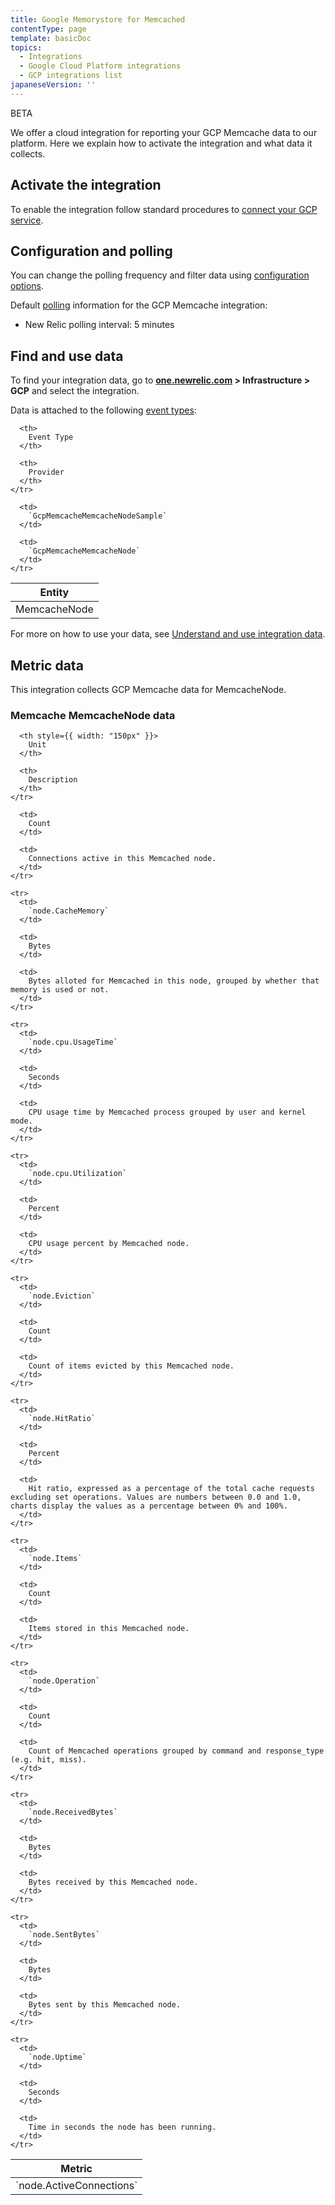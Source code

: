 ```yaml
---
title: Google Memorystore for Memcached
contentType: page
template: basicDoc
topics:
  - Integrations
  - Google Cloud Platform integrations
  - GCP integrations list
japaneseVersion: ''
---
```


BETA

We offer a cloud integration for reporting your GCP Memcache data to our platform. Here we explain how to activate the integration and what data it collects.

## Activate the integration

To enable the integration follow standard procedures to [connect your GCP service](/docs/connect-google-cloud-platform-services-infrastructure).

## Configuration and polling

You can change the polling frequency and filter data using [configuration options](/docs/integrations/new-relic-integrations/getting-started/configure-polling-frequency-data-collection-cloud-integrations).

Default [polling](/docs/integrations/google-cloud-platform-integrations/getting-started/polling-intervals-gcp-integrations) information for the GCP Memcache integration:

* New Relic polling interval: 5 minutes

## Find and use data

To find your integration data, go to **[one.newrelic.com](https://one.newrelic.com/ "Link opens in a new window.") > Infrastructure > GCP** and select the integration.

Data is attached to the following [event types](/docs/insights/use-insights-ui/getting-started/introduction-new-relic-insights#event-type):

<Table>
  <thead>
    <tr>
      <th>
        Entity
      </th>

      <th>
        Event Type
      </th>

      <th>
        Provider
      </th>
    </tr>
  </thead>

  <tbody>
    <tr>
      <td>
        MemcacheNode
      </td>

      <td>
        `GcpMemcacheMemcacheNodeSample`
      </td>

      <td>
        `GcpMemcacheMemcacheNode`
      </td>
    </tr>
  </tbody>
</Table>

For more on how to use your data, see [Understand and use integration data](/docs/infrastructure/integrations/find-use-infrastructure-integration-data).

## Metric data

This integration collects GCP Memcache data for MemcacheNode.

### Memcache MemcacheNode data

<Table>
  <thead>
    <tr>
      <th style={{ width: "275px" }}>
        Metric
      </th>

      <th style={{ width: "150px" }}>
        Unit
      </th>

      <th>
        Description
      </th>
    </tr>
  </thead>

  <tbody>
    <tr>
      <td>
        `node.ActiveConnections`
      </td>

      <td>
        Count
      </td>

      <td>
        Connections active in this Memcached node.
      </td>
    </tr>

    <tr>
      <td>
        `node.CacheMemory`
      </td>

      <td>
        Bytes
      </td>

      <td>
        Bytes alloted for Memcached in this node, grouped by whether that memory is used or not.
      </td>
    </tr>

    <tr>
      <td>
        `node.cpu.UsageTime`
      </td>

      <td>
        Seconds
      </td>

      <td>
        CPU usage time by Memcached process grouped by user and kernel mode.
      </td>
    </tr>

    <tr>
      <td>
        `node.cpu.Utilization`
      </td>

      <td>
        Percent
      </td>

      <td>
        CPU usage percent by Memcached node.
      </td>
    </tr>

    <tr>
      <td>
        `node.Eviction`
      </td>

      <td>
        Count
      </td>

      <td>
        Count of items evicted by this Memcached node.
      </td>
    </tr>

    <tr>
      <td>
        `node.HitRatio`
      </td>

      <td>
        Percent
      </td>

      <td>
        Hit ratio, expressed as a percentage of the total cache requests excluding set operations. Values are numbers between 0.0 and 1.0, charts display the values as a percentage between 0% and 100%.
      </td>
    </tr>

    <tr>
      <td>
        `node.Items`
      </td>

      <td>
        Count
      </td>

      <td>
        Items stored in this Memcached node.
      </td>
    </tr>

    <tr>
      <td>
        `node.Operation`
      </td>

      <td>
        Count
      </td>

      <td>
        Count of Memcached operations grouped by command and response_type (e.g. hit, miss).
      </td>
    </tr>

    <tr>
      <td>
        `node.ReceivedBytes`
      </td>

      <td>
        Bytes
      </td>

      <td>
        Bytes received by this Memcached node.
      </td>
    </tr>

    <tr>
      <td>
        `node.SentBytes`
      </td>

      <td>
        Bytes
      </td>

      <td>
        Bytes sent by this Memcached node.
      </td>
    </tr>

    <tr>
      <td>
        `node.Uptime`
      </td>

      <td>
        Seconds
      </td>

      <td>
        Time in seconds the node has been running.
      </td>
    </tr>
  </tbody>
</Table>
